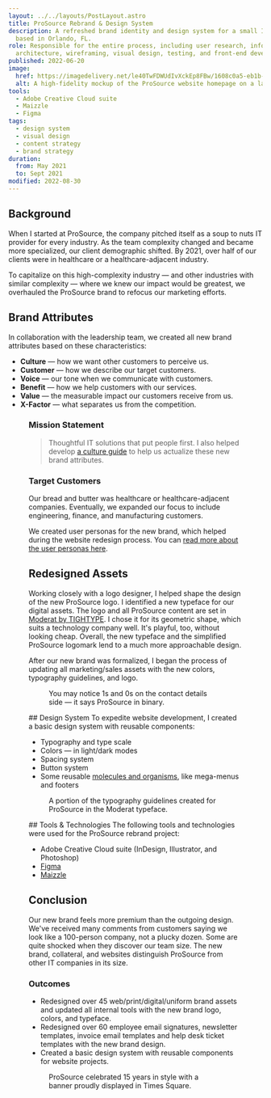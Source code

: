 ```yaml
---
layout: ../../layouts/PostLayout.astro
title: ProSource Rebrand & Design System
description: A refreshed brand identity and design system for a small IT services provider
  based in Orlando, FL.
role: Responsible for the entire process, including user research, information
  architecture, wireframing, visual design, testing, and front-end development.
published: 2022-06-20
image:
  href: https://imagedelivery.net/le40TwFDWUdIvXckEp8FBw/1608c0a5-eb1b-496b-cd85-43c9282a7800/public
  alt: A high-fidelity mockup of the ProSource website homepage on a laptop.
tools:
  - Adobe Creative Cloud suite
  - Maizzle
  - Figma
tags:
  - design system
  - visual design
  - content strategy
  - brand strategy
duration:
  from: May 2021
  to: Sept 2021
modified: 2022-08-30
---
```



## Background

When I started at ProSource, the company pitched itself as a soup to nuts IT provider for every industry. As the team complexity changed and became more specialized, our client demographic shifted. By 2021, over half of our clients were in healthcare or a healthcare-adjacent industry.

To capitalize on this high-complexity industry — and other industries with similar complexity — where we knew our impact would be greatest, we overhauled the ProSource brand to refocus our marketing efforts.

## Brand Attributes

In collaboration with the leadership team, we created all new brand attributes based on these characteristics:

- **Culture** — how we want other customers to perceive us.
- **Customer** — how we describe our target customers.
- **Voice** — our tone when we communicate with customers.
- **Benefit** — how we help customers with our services.
- **Value** — the measurable impact our customers receive from us.
- **X-Factor** — what separates us from the competition.

<Figure
	image={{
		href: 'https://imagedelivery.net/le40TwFDWUdIvXckEp8FBw/0021aad9-70af-4525-d044-2852df9d4700/public',
		alt: 'New ProSource business cards mockup. The side with contact details is shown with a white background a dark gray background.',
	}}
/>

### Mission Statement

> Thoughtful IT solutions that put people first.
> I also helped develop [a culture guide](https://www.getprosource.com/about-us/our-values/) to help us actualize these new brand attributes.

### Target Customers

Our bread and butter was healthcare or healthcare-adjacent companies. Eventually, we expanded our focus to include engineering, finance, and manufacturing customers.

We created user personas for the new brand, which helped during the website redesign process. You can [read more about the user personas here](/work/prosource-website#user-personas).

## Redesigned Assets

Working closely with a logo designer, I helped shape the design of the new ProSource logo. I identified a new typeface for our digital assets. The logo and all ProSource content are set in [Moderat by TIGHTYPE](https://tightype.com/typefaces/moderat). I chose it for its geometric shape, which suits a technology company well. It's playful, too, without looking cheap. Overall, the new typeface and the simplified ProSource logomark lend to a much more approachable design.

After our new brand was formalized, I began the process of updating all marketing/sales assets with the new colors, typography guidelines, and logo.

<Figure
	image={{
		href: 'https://imagedelivery.net/le40TwFDWUdIvXckEp8FBw/358ac782-3797-4940-6f4c-9d93cf05c000/public',
		alt: 'New ProSource business cards mockup. The side with contact details is shown with a white background a dark gray background.',
	}}
	aspectRatio={2 / 3}
>
	You may notice 1s and 0s on the contact details side — it says ProSource in binary.
</Figure>
## Design System To expedite website development, I created a basic design system with reusable components:

- Typography and type scale
- Colors — in light/dark modes
- Spacing system
- Button system
- Some reusable [molecules and organisms](https://xd.adobe.com/ideas/process/ui-design/atomic-design-principles-methodology-101/), like mega-menus and footers

<Figure
	image={{
		href: 'https://imagedelivery.net/le40TwFDWUdIvXckEp8FBw/bc2dc9e1-30af-47f7-19f5-4e81bdb9fa00/public',
		alt: 'A screenshot showcasing the letters, numbers, and symbols of the Moderat typeface.',
	}}
	aspectRatio={4 / 3}
>
	A portion of the typography guidelines created for ProSource in the Moderat typeface.
</Figure>
## Tools & Technologies The following tools and technologies were used for the ProSource rebrand project:

- Adobe Creative Cloud suite (InDesign, Illustrator, and Photoshop)
- [Figma](https://www.figma.com/)
- [Maizzle](https://maizzle.com/)

## Conclusion

Our new brand feels more premium than the outgoing design. We've received many comments from customers saying we look like a 100-person company, not a plucky dozen. Some are quite shocked when they discover our team size. The new brand, collateral, and websites distinguish ProSource from other IT companies in its size.

### Outcomes

- Redesigned over 45 web/print/digital/uniform brand assets and updated all internal tools with the new brand logo, colors, and typeface.
- Redesigned over 60 employee email signatures, newsletter templates, invoice email templates and help desk ticket templates with the new brand design.
- Created a basic design system with reusable components for website projects.

<Figure
	image={{
		href: 'https://imagedelivery.net/le40TwFDWUdIvXckEp8FBw/01cf977c-aa2e-4bb2-e952-957819636f00/public',
		alt: 'A picture of the ProSource logo display in Times Square, New York City.',
	}}
	aspectRatio={4 / 3}
>
	ProSource celebrated 15 years in style with a banner proudly displayed in Times Square.
</Figure>
